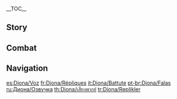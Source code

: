 {{CharacterTabs}}
{{LanguageTabs}}
__TOC__
==Story==
{{VO/Story
|character           = Diona

|vo_01_01_title      = Hello
|vo_01_01_file       = VO_{language}{character} Hello.ogg
|vo_01_01_tx         = Diona, bartender of the [[Cat's Tail]]! I charge a hefty fee for private events. Huh? You didn't come here for a drink? Hmm... Then I accept your invitation... I suppose...

|vo_02_01_title      = Chat: Relax
|vo_02_01_file       = VO_{language}{character} Chat - Relax.ogg
|vo_02_01_tx         = Ahhh... that stretch feels good.
|vo_02_02_title      = Chat: Thinking
|vo_02_02_file       = VO_{language}{character} Chat - Thinking.ogg
|vo_02_02_tx         = Hmm. [[Lizard Tail]], [[Pepper]], [[Starconch]], hmm... what else do I need to create the most dreadfully disgusting cocktail?
|vo_02_03_title      = Chat: Waiting
|vo_02_03_file       = VO_{language}{character} Chat - Waiting.ogg
|vo_02_03_tx         = I&mdash;I wasn't waiting for you. I just happened to be resting!

<!-- Weather -->
|vo_03_01_title      = When It Rains
|vo_03_01_file       = VO_{language}{character} When It Rains.ogg
|vo_03_01_tx         = Rain! I hate rain! ...Let's go inside... I&mdash;I'm not scared of water, I just... hate it when my clothes get wet.
|vo_03_02_title      = When Thunder Strikes
|vo_03_02_file       = VO_{language}{character} When Thunder Strikes.ogg
|vo_03_02_tx         = Ahh!!! Uhh, um... I'm not shaking, I'm not... Ohhhh...
|vo_03_03_title      = When It Snows: Playtime
|vo_03_03_file       = VO_{language}{character} When It Snows - Playtime.ogg
|vo_03_03_tx         = Ooh, it's so cold to touch. Wow, it's so much fun!
|vo_03_04_title      = When It Snows: Viewing
|vo_03_04_file       = VO_{language}{character} When It Snows - Viewing.ogg
|vo_03_04_tx         = Ooooh, look at the little white snowflakes dancing in the wind, to and fro, and... whew, isn't it... beautiful! C'mon, c'mon c'mon, sit with me... Watch...
|vo_03_05_title      = When the Sun Is Out
|vo_03_05_file       = VO_{language}{character} When the Sun Is Out.ogg
|vo_03_05_tx         = Come on, let's go bask in the sun a bit~ ...If you aren't coming, I'll just go by myself~ ...Last chance! Are you coming or not!?

|vo_04_01_title      = Good Morning
|vo_04_01_file       = VO_{language}{character} Good Morning.ogg
|vo_04_01_tx         = Morning~ Can you hand me that can of salted [[Golden Loach|loach]] from the cabinet? Time to destroy the wine industry!
|vo_04_02_title      = Good Afternoon: Strange Noises
|vo_04_02_file       = VO_{language}{character} Good Afternoon - Strange Noises.ogg
|vo_04_02_tx         = Wha&mdash; Ugh, no! You heard nothing!
|vo_04_03_title      = Good Afternoon: Canned Food
|vo_04_03_file       = VO_{language}{character} Good Afternoon - Canned Food.ogg
|vo_04_03_tx         = Uh, I was saving this can of fish for when I was really hungry. Stop looking at it like that! ...Mmm, okay, I'll let you have a little taste, but nothing more!
|vo_04_04_title      = Good Evening
|vo_04_04_file       = VO_{language}{character} Good Evening.ogg
|vo_04_04_tx         = Aw, I failed... Ugh, again... Everyone loved my drinks! Gah... Don't try to comfort me. I&mdash;I don't need comforting!
|vo_04_05_title      = Good Night
|vo_04_05_file       = VO_{language}{character} Good Night.ogg
|vo_04_05_tx         = Without cat vision, will you be okay walking home in the dark? If you need me to escort you... What? Th&mdash;There's lights? Pff, well who said anything about escorting you? Go on now.

|vo_05_01_title      = About {name}
|vo_05_01_file       = VO_{language}{character} About {character}.ogg
|vo_05_01_tx         = My ears and tail are no prop, they're real. Proof of my [[Kätzlein Bloodline|Kätzlein]] bloodline. It's only weird to you cause you've never seen it before. Wh&mdash;Why are you looking at me like that? Fine. You can touch my ears for a second, but the tail is off limits!

|vo_06_01_title      = About Us: Drinks
|vo_06_01_file       = VO_{language}{character} About Us - Drinks.ogg
|vo_06_01_tx         = You want a non-alcoholic drink? No, that's not difficult, but it's meaningless! It doesn't have anything to do with my grand plan of destroying the wine industry of [[Mondstadt]]. I won't waste my time on such a drink, hmph!

|vo_06_02_title      = About Us: VIP Channels
|vo_06_02_friendship = 6
|vo_06_02_file       = VO_{language}{character} About Us - VIP Channels.ogg
|vo_06_02_tx         = Here! I call this Fantastic Summer-Serendipity Coral Sparkling Tea, I just made it one day when I was bored... Huh, you say it's popular? People are lining up to buy it? Don't be ridiculous.

|vo_06_03_title      = About Us: The Need to Chat
|vo_06_03_friendship = 6
|vo_06_03_file       = VO_{language}{character} About Us - The Need to Chat.ogg
|vo_06_03_tx         = Well, if you ever feel lonely, you can chat with me. I know lots of cool things~ I'm a good... what's that called... chatting partner! Yes! A good chatting partner, come chat with me... lots... ...okay?

|vo_06_04_title      = About Us: Curiosity
|vo_06_04_friendship = 6
|vo_06_04_file       = VO_{language}{character} About Us - Curiosity.ogg
|vo_06_04_tx         = What's that!? What's that!? Let me see! Maybe I can add it to my next cocktail to give it a dreadful taste... Huh? It's just a strange-looking mushroom, how boring...

|vo_07_01_title      = About the [[Vision]]: Heirloom
|vo_07_01_friendship = 3
|vo_07_01_file       = VO_{language}{character} About the Vision - Heirloom.ogg
|vo_07_01_tx         = How did I get my Vision? Simple &mdash; everyone in the Kätzlein lineage gets one. ...Huh? Then why doesn't Draff have a Vision? Uhh... Oh no, the cat's out of the bag! Eek!
|vo_07_01_mention    = Draff

|vo_07_02_title      = About the [[Vision]]: Origin
|vo_07_02_friendship = 5
|vo_07_02_file       = VO_{language}{character} About the Vision - Origin.ogg
|vo_07_02_tx         = Why should I tell you!? Hmph! ...*sigh* Since you won't stop asking... and since we are friends, I'll tell you: One time, my daddy went missing on a hunt in a big storm. All I could think of was finding him, saving him... That's it, are you happy now!

|vo_07_03_title      = Something to Share
|vo_07_03_file       = VO_{language}{character} Something to Share.ogg
|vo_07_03_tx         = Hey, do you think there are any exotic plants on [[Dragonspine]]? Maybe something with a deadly bitterness, or something that numbs your mouth upon contact? I'm going to pick a lot! And then... hehehe-hee-hee...

|vo_07_04_title      = Interesting Things
|vo_07_04_file       = VO_{language}{character} Interesting Things.ogg
|vo_07_04_tx         = When it comes to butterflies, I'm the best at pouncing on&mdash; err, catching them. Hey, not in a fun way! I catch butterflies to add a nasty taste to my cocktails. I'm not a cat! Meow! *hiss*

|vo_08_01_title      = About [[Diluc]]
|vo_08_01_friendship = 4
|vo_08_01_file       = VO_{language}{character} About Diluc.ogg
|vo_08_01_tx         = Diluc... I can't stand him! If there was no Diluc, there would be no Mondstadt wine industry; if there was no Mondstadt wine industry, Daddy wouldn't drink; and if Daddy didn't drink... he would keep me company. Ohhhh...
|vo_08_01_mention    = Diluc,Draff
|vo_08_02_title      = About [[Kaeya]]
|vo_08_02_friendship = 4
|vo_08_02_file       = VO_{language}{character} About Kaeya.ogg
|vo_08_02_tx         = How is it that even a captain is a disgusting boozehound! You know, that guy who's got that laugh! He downs drink after drink. Ugh!
|vo_08_02_mention    = Kaeya
|vo_08_03_title      = About [[Venti]]
|vo_08_03_friendship = 4
|vo_08_03_file       = VO_{language}{character} About Venti.ogg
|vo_08_03_tx         = Venti? I'm not familiar with him... He's a bard? Oh, he must be that guy who sings tunes to entertain the drunkards. Well, then I don't like him, no no no...
|vo_08_03_mention    = Venti
|vo_08_04_title      = About [[Barbara]]
|vo_08_04_friendship = 4
|vo_08_04_file       = VO_{language}{character} About Barbara.ogg
|vo_08_04_tx         = How come all my fans are drunk middle-aged men, while Barbara's are all young people...? Hmph! So stupid. Forget it!
|vo_08_04_mention    = Barbara
|vo_08_05_title      = About [[Jean]]
|vo_08_05_friendship = 4
|vo_08_05_file       = VO_{language}{character} About Jean.ogg
|vo_08_05_tx         = Acting Grand Master of the [[Knights of Favonius]]... A rare, mature adult who doesn't drink... But perhaps a little too earnest, cause is it just me, or are the Knights overdoing it a bit on protecting me? Hm!
|vo_08_05_mention    = Jean
|vo_08_06_title      = About [[Albedo]]
|vo_08_06_friendship = 4
|vo_08_06_file       = VO_{language}{character} About Albedo.ogg
|vo_08_06_tx         = Alchemy genius? Hmm... I wonder if he knows of a way to finally help me make a drink that people don't like?
|vo_08_06_mention    = Albedo
|vo_08_07_title      = About [[Lisa]]
|vo_08_07_friendship = 4
|vo_08_07_file       = VO_{language}{character} About Lisa.ogg
|vo_08_07_tx         = Lisa is so nice and gentle! But... how can such a gentle person also be a regular drinker!? Ohhhh... Why!? ...There's really no hope for Mondstadt, is there?
|vo_08_07_mention    = Lisa
|vo_08_08_title      = About [[Xiangling]]
|vo_08_08_friendship = 4
|vo_08_08_file       = VO_{language}{character} About Xiangling.ogg
|vo_08_08_tx         = Xiangling once gave me a "so-awful-it-goes-with-nothing" food combination she came up with, saying how it tasted absolutely terrible, blah blah blah... It didn't work, no use at all. All my little cat ears heard that night was "One more cup of that good stuff!" *sigh*
|vo_08_08_mention    = Xiangling
|vo_08_09_title      = About [[Klee]]
|vo_08_09_friendship = 4
|vo_08_09_file       = VO_{language}{character} About Klee.ogg
|vo_08_09_tx         = Every time Klee wants to play with me, I take her somewhere far from the tavern. Alcohol and explosives... yeah, that's a dangerous combination! I mean, do I want to destroy the wine industry of Mondstadt? Yes, but not in that sense!
|vo_08_09_mention    = Klee
|vo_08_10_title      = About [[Draff|Her Father]]
|vo_08_10_friendship = 4
|vo_08_10_file       = VO_{language}{character} About Her Father.ogg
|vo_08_10_tx         = I adore my daddy more than anyone else! He's the greatest! But... Daddy after he drinks, ugh... Argh! I must bring an end to the wine industry of Mondstadt, and soon! No time for chit-chat!
|vo_08_10_mention    = Draff

|vo_09_01_title      = More About {name}: I
|vo_09_01_file       = VO_{language}{character} More About {character} - 01.ogg
|vo_09_01_tx         = Life as a mixologist is very busy! When I'm not at the tavern, I'm out collecting ingredients for new recipes. So... So unless something is urgent, don't bother me.
|vo_09_02_title      = More About {name}: II
|vo_09_02_friendship = 3
|vo_09_02_file       = VO_{language}{character} More About {character} - 02.ogg
|vo_09_02_tx         = You wouldn't ask me to meow like a cat, like those boozehounds at the tavern do, would you? I wouldn't do it, no way! I'm not some little house pet that just shakes my ears real cute and stretches my back! I'm... I'm Diona, Destroyer of the Wine Industry!
|vo_09_03_title      = More About {name}: III
|vo_09_03_friendship = 4
|vo_09_03_file       = VO_{language}{character} More About {character} - 03.ogg
|vo_09_03_tx         = "How did the Destroyer of the Wine Industry become the Cat's Tail's mascot...?" Y&mdash;You're asking this just to make fun of me! Ohhh, you're awful! I won't be giving YOU any more drinks, not even water.
|vo_09_04_title      = More About {name}: IV
|vo_09_04_friendship = 5
|vo_09_04_file       = VO_{language}{character} More About {character} - 04.ogg
|vo_09_04_tx         = Don't, don't make me angry. I'm pretty tolerant, but don't even try to mess with me. I'm warning you, I bite when I get angry! Meow!!! ...But maybe I'd let you off easy, no bites...
|vo_09_05_title      = More About {name}: V
|vo_09_05_friendship = 6
|vo_09_05_file       = VO_{language}{character} More About {character} - 05.ogg
|vo_09_05_tx         = You and me... we're good friends now, right? I kind of remember having a friend like this before, but maybe it was a dream... Here, give me your hand. Ahh... Hmm, nice and warm... Very nice... please don't leave me, and become another dream.

|vo_10_01_title      = {name}'s Hobbies
|vo_10_01_file       = VO_{language}{character} Hobbies.ogg
|vo_10_01_tx         = I enjoy hunting. I'm especially good at tracking down prey! But Daddy says that the wild is dangerous. One should only go deep into the forest with a reliable adult. ...You're a reliable adult, right?
|vo_10_02_title      = {name}'s Troubles
|vo_10_02_file       = VO_{language}{character} Troubles.ogg
|vo_10_02_tx         = How, oh how can I make awful-tasting drinks...? I had high hopes for the soy sauce, [[milk]], [[Jueyun Chili]], and [[Dandelion Seed]] cocktail &mdash; my most nightmarish combination to date! But even that was met with praise at the tavern. "This is Little Diona's best drink yet..." Grr! But I won't give up...
|vo_10_03_title      = Favorite Food
|vo_10_03_file       = VO_{language}{character} Favorite Food.ogg
|vo_10_03_tx         = I like, no, LOVE to eat [[fish]]! The fish Daddy cooks is the best, a purrfect main course! ...But eating fish as drunk food, that's absolute blasphemy!
|vo_10_03_mention    = Draff
|vo_10_04_title      = Least Favorite Food
|vo_10_04_file       = VO_{language}{character} Least Favorite Food.ogg
|vo_10_04_tx         = [[Carrot]]s, [[potato]]es, [[onion]]s, [[tomato]]es... I don't like the taste of any of those vegetables. ...In fact, I don't eat vegetables at all!

<!-- Receiving a Gift -->
|vo_11_01_title      = Receiving a Gift: I
|vo_11_01_file       = VO Diona Receiving a Gift - 01.ogg
|vo_11_01_tx         = Mmm! I just wanna ask you this... Will you bring more of it next time?

|vo_11_02_title      = Receiving a Gift: II
|vo_11_02_file       = VO Diona Receiving a Gift - 02.ogg
|vo_11_02_tx         = I'll admit, that was pretty sweet... but that doesn't mean I haven't had sweeter.

|vo_11_03_title      = Receiving a Gift: III
|vo_11_03_file       = VO Diona Receiving a Gift - 03.ogg
|vo_11_03_tx         = Hey... What do you take me for, some sort of stray cat!?

|vo_12_01_title      = Birthday
|vo_12_01_file       = VO_{language}{character} Birthday.ogg
|vo_12_01_tx         = Here you go &mdash; fried fish with my special sauce! ...Relax, I didn't add anything strange! My cooking is actually really good when I want it to be &mdash; stop talking and try it already! Hmph... that's better... Oh, and uh, happy birthday.

|vo_13_01_title      = Feelings About Ascension: Intro
|vo_13_01_ascension  = 1
|vo_13_01_file       = VO_{language}{character} Feelings About Ascension - 01.ogg
|vo_13_01_tx         = A cat's eyes can see even the most elusive prey in the dark.
|vo_13_02_title      = Feelings About Ascension: Building Up
|vo_13_02_ascension  = 2
|vo_13_02_file       = VO_{language}{character} Feelings About Ascension - 02.ogg
|vo_13_02_tx         = A cat's ears can hear even the softest footsteps on the ground.
|vo_13_03_title      = Feelings About Ascension: Climax
|vo_13_03_ascension  = 4
|vo_13_03_file       = VO_{language}{character} Feelings About Ascension - 03.ogg
|vo_13_03_tx         = A cat's legs can climb even the tallest tree in all of [[Teyvat]].
|vo_13_04_title      = Feelings About Ascension: Conclusion
|vo_13_04_ascension  = 6
|vo_13_04_file       = VO_{language}{character} Feelings About Ascension - 04.ogg
|vo_13_04_tx         = A cat's nose can smell those people they are familiar with and like... Ahh!? You're mistaken, how could I say something like that... Ohh...
}}

==Combat==
{{Combat VO
|character           = Diona

|skill_1_tx          = Hey-yah!
|skill_2_tx          = Pew-Pew~!
|skill_3_tx          = On the rocks!
|skill_4_tx          = ''(Hold)'' Shaken and stirred!
|skill_5_tx          = ''(Hold)'' Scratch Attack!
|skill_6_tx          = ''(Hold)'' Think you can bully me{{sic|?!|hide=1}}
|skill_7_file        = Elemental Skill 2 01,Elemental Skill 2 02,Elemental Skill 2 03,Elemental Skill 2 04

|burst_1_tx          = Diona Special!
|burst_2_tx          = Can't handle your drink? Hmph!
|burst_3_tx          = Look at you, boozehound!

|sprint-s_1_tx       = Ha, I'm here.
|sprint-s_2_tx       = Let's go, let's go!
|sprint-s_3_file     = Sprint Start 03,Sprint Start 04,Sprint Start 05

|sprint-e_1_tx       = Phew.
|sprint-e_2_tx       = Phew, hoo.

|glider_1_tx         = I'm flying!
|glider_2_file       = Deploying Wind Glider 02,Deploying Wind Glider 03

|chest_1_tx          =   If it doesn't ruin a drink, it isn't treasure!
|chest_2_tx          =   So glittery... Must... control... urge to pounce...
|chest_3_tx          =   Potential treasure... *sigh* Alright curiosity, you win again!

|low-hp_1_tx         = I won't accept defeat!
|low-hp_2_tx         = Meow...!
|low-hp_3_tx         = It's not over yet!

|ally-low-hp_1_tx    = Be more careful!
|ally-low-hp_2_tx    = Take a breather!

|fallen_1_tx         = Bleugh... I smell wine.
|fallen_2_tx         = [[Spring Fairy|Spring fairy]]... ugh... don't leave me...
|fallen_3_tx         = Can't keep my eyes... open...

|hit-l_1_file        = Light Hit Taken 02
|hit-l_1_tx          = Got me that time...
|hit-l_2_file        = Light Hit Taken 01,Light Hit Taken 03,Light Hit Taken 04,Light Hit Taken 05,Light Hit Taken 06

|hit-h_1_file        = Heavy Hit Taken 02
|hit-h_1_tx          = Where'd that come from!?
|hit-h_2_file        = Heavy Hit Taken 01,Heavy Hit Taken 03,Heavy Hit Taken 04,Heavy Hit Taken 05,Heavy Hit Taken 06

|join_1_tx           = The hunt begins!
|join_2_tx           = Huh, need my help as usual?
|join_3_tx           = Hehe, leave it to me!

|idle_1_file          = Standby 01,Standby 02

|atk-l_1_file        = Light Attack 01,Light Attack 02,Light Attack 03,Light Attack 04,Light Attack 05,Light Attack 06,Light Attack 07

|atk-m_1_file        = Mid Attack 01,Mid Attack 02,Mid Attack 03

|atk-h_1_file        = Heavy Attack 01,Heavy Attack 02,Heavy Attack 03

|climb_1_file        = Climbing 01,Climbing 02,Climbing 03,Climbing 04,Climbing 05

|climb-b_1_file      = Climbing Breath 01,Climbing Breath 02,Climbing Breath 03

|jump_1_file         = Jumping 01,Jumping 02,Jumping 03,Jumping 04,Jumping 05
<!--
Copy paste the following line in any section that does not have any voice files, change the X for the section's title:
'''Diona does not feature any X Voice-Overs'''
-->
}}

==Navigation==
{{Character Navbox|link type=vo}}

[[es:Diona/Voz]]
[[fr:Diona/Répliques]]
[[it:Diona/Battute]]
[[pt-br:Diona/Falas]]
[[ru:Диона/Озвучка]]
[[th:Diona/เสียงพากย์]]
[[tr:Diona/Replikler]]